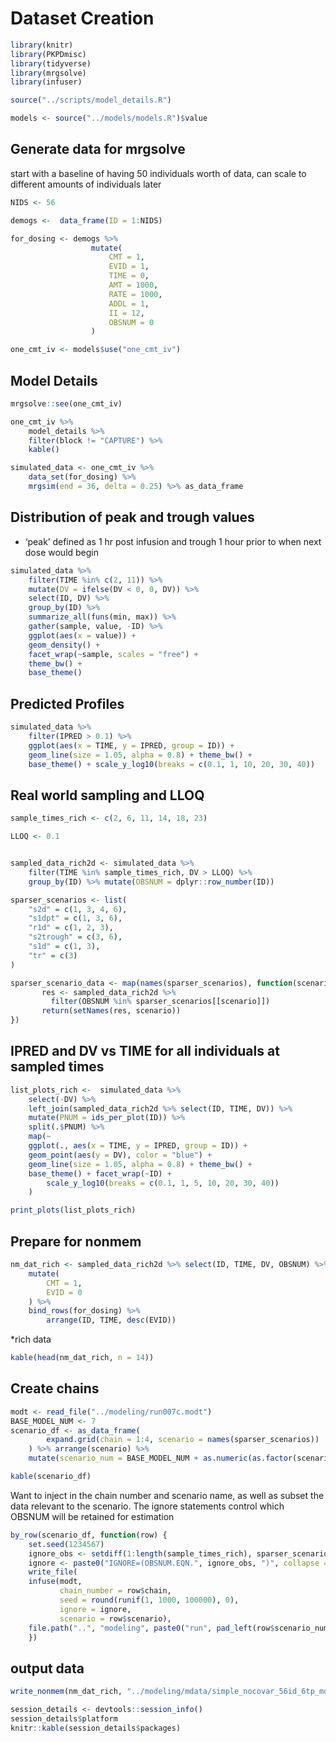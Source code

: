 # Dataset Creation

```r
library(knitr)
library(PKPDmisc)
library(tidyverse)
library(mrgsolve) 
library(infuser)
```

```r
source("../scripts/model_details.R")
```

```r
models <- source("../models/models.R")$value
```


## Generate data for mrgsolve

start with a baseline of having 50 individuals worth of data, can scale to 
different amounts of individuals later

```r
NIDS <- 56
```

```r
demogs <-  data_frame(ID = 1:NIDS)
```

```r
for_dosing <- demogs %>% 
                  mutate(
                      CMT = 1, 
                      EVID = 1,
                      TIME = 0,
                      AMT = 1000,
                      RATE = 1000,
                      ADDL = 1,
                      II = 12,
                      OBSNUM = 0
                  ) 
```

```r
one_cmt_iv <- models$use("one_cmt_iv")
```


## Model Details

```r
mrgsolve::see(one_cmt_iv)
```

```r
one_cmt_iv %>% 
    model_details %>% 
    filter(block != "CAPTURE") %>%
    kable()
```


```r
simulated_data <- one_cmt_iv %>% 
    data_set(for_dosing) %>%
    mrgsim(end = 36, delta = 0.25) %>% as_data_frame
```

## Distribution of peak and trough values

* 'peak' defined as 1 hr post infusion and trough 1 hour prior to when next dose would begin
```r
simulated_data %>% 
    filter(TIME %in% c(2, 11)) %>% 
    mutate(DV = ifelse(DV < 0, 0, DV)) %>%
    select(ID, DV) %>%
    group_by(ID) %>%
    summarize_all(funs(min, max)) %>%
    gather(sample, value, -ID) %>%
    ggplot(aes(x = value)) + 
    geom_density() +
    facet_wrap(~sample, scales = "free") +
    theme_bw() +
    base_theme()
```

## Predicted Profiles

```r
simulated_data %>% 
    filter(IPRED > 0.1) %>%
    ggplot(aes(x = TIME, y = IPRED, group = ID)) +
    geom_line(size = 1.05, alpha = 0.8) + theme_bw() +
    base_theme() + scale_y_log10(breaks = c(0.1, 1, 10, 20, 30, 40))
```

## Real world sampling and LLOQ

```r

sample_times_rich <- c(2, 6, 11, 14, 18, 23)

LLOQ <- 0.1


sampled_data_rich2d <- simulated_data %>% 
    filter(TIME %in% sample_times_rich, DV > LLOQ) %>%
    group_by(ID) %>% mutate(OBSNUM = dplyr::row_number(ID))

sparser_scenarios <- list(
    "s2d" = c(1, 3, 4, 6),
    "s1dpt" = c(1, 3, 6),
    "r1d" = c(1, 2, 3),
    "s2trough" = c(3, 6),
    "s1d" = c(1, 3),
    "tr" = c(3)
)

sparser_scenario_data <- map(names(sparser_scenarios), function(scenario) {
       res <- sampled_data_rich2d %>%
         filter(OBSNUM %in% sparser_scenarios[[scenario]])
       return(setNames(res, scenario))
})
```


## IPRED and DV vs TIME for all individuals at sampled times

```r
list_plots_rich <-  simulated_data %>%
    select(-DV) %>% 
    left_join(sampled_data_rich2d %>% select(ID, TIME, DV)) %>%
    mutate(PNUM = ids_per_plot(ID)) %>%
    split(.$PNUM) %>%
    map(~ 
    ggplot(., aes(x = TIME, y = IPRED, group = ID)) +
    geom_point(aes(y = DV), color = "blue") + 
    geom_line(size = 1.05, alpha = 0.8) + theme_bw() +
    base_theme() + facet_wrap(~ID) +
        scale_y_log10(breaks = c(0.1, 1, 5, 10, 20, 30, 40))
    )

print_plots(list_plots_rich)
```

## Prepare for nonmem

```r
nm_dat_rich <- sampled_data_rich2d %>% select(ID, TIME, DV, OBSNUM) %>%
    mutate(
        CMT = 1,
        EVID = 0
    ) %>%
    bind_rows(for_dosing) %>%
        arrange(ID, TIME, desc(EVID))
```

*rich data

```r
kable(head(nm_dat_rich, n = 14))
```

## Create chains

```r
modt <- read_file("../modeling/run007c.modt")
BASE_MODEL_NUM <- 7
scenario_df <- as_data_frame(
        expand.grid(chain = 1:4, scenario = names(sparser_scenarios))
    ) %>% arrange(scenario) %>%
    mutate(scenario_num = BASE_MODEL_NUM + as.numeric(as.factor(scenario)))

kable(scenario_df)
```

Want to inject in the chain number and scenario name, as well as subset
the data relevant to the scenario. The ignore statements control which 
OBSNUM will be retained for estimation

```r
by_row(scenario_df, function(row) {
    set.seed(1234567)
    ignore_obs <- setdiff(1:length(sample_times_rich), sparser_scenarios[[row$scenario]])
    ignore <- paste0("IGNORE=(OBSNUM.EQN.", ignore_obs, ")", collapse = " ")
    write_file(
    infuse(modt, 
           chain_number = row$chain, 
           seed = round(runif(1, 1000, 100000), 0),
           ignore = ignore,
           scenario = row$scenario), 
    file.path("..", "modeling", paste0("run", pad_left(row$scenario_num, 3), "c", row$chain, ".mod")))
    })

```

## output data

```r
write_nonmem(nm_dat_rich, "../modeling/mdata/simple_nocovar_56id_6tp_md.csv")
```


```r
session_details <- devtools::session_info()
session_details$platform
knitr::kable(session_details$packages)
```
